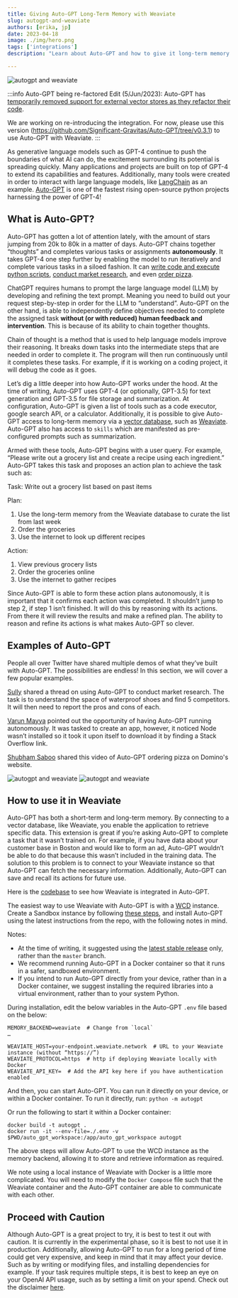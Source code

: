 ```yaml
---
title: Giving Auto-GPT Long-Term Memory with Weaviate
slug: autogpt-and-weaviate
authors: [erika, jp]
date: 2023-04-18
image: ./img/hero.png
tags: ['integrations']
description: "Learn about Auto-GPT and how to give it long-term memory with Weaviate!"

---
```


![autogpt and weaviate](./img/hero.png)

<!-- truncate -->

:::info Auto-GPT being re-factored
Edit (5/Jun/2023): Auto-GPT has [temporarily removed support for external vector stores as they refactor their code](https://github.com/Significant-Gravitas/Auto-GPT/blob/60ac0c4da15930d5e40af87fba6248ec37a951ee/BULLETIN.md?plain=1#L27).

We are working on re-introducing the integration. For now, please use this version (https://github.com/Significant-Gravitas/Auto-GPT/tree/v0.3.1) to use Auto-GPT with Weaviate.
:::

As generative language models such as GPT-4 continue to push the boundaries of what AI can do, the excitement surrounding its potential is spreading quickly. Many applications and projects are built on top of GPT-4 to extend its capabilities and features. Additionally, many tools were created in order to interact with large language models, like [LangChain](https://python.langchain.com/en/latest/) as an example. [Auto-GPT](https://github.com/Torantulino/Auto-GPT) is one of the fastest rising open-source python projects harnessing the power of GPT-4!

## What is Auto-GPT?
Auto-GPT has gotten a lot of attention lately, with the amount of stars jumping from 20k to 80k in a matter of days. Auto-GPT chains together “thoughts” and completes various tasks or assignments **autonomously**. It takes GPT-4 one step further by enabling the model to run iteratively and complete various tasks in a siloed fashion. It can [write code and execute python scripts](https://twitter.com/SigGravitas/status/1642181498278408193?ref_src=twsrc%5Etfw%7Ctwcamp%5Etweetembed%7Ctwterm%5E1642181498278408193%7Ctwgr%5Eaa2e51a2fc46f95cf982d6baa333a4ea14d1b264%7Ctwcon%5Es1_&ref_url=https%3A%2F%2Fcdn.embedly.com%2Fwidgets%2Fmedia.html%3Ftype%3Dtext2Fhtmlkey%3Da19fcc184b9711e1b4764040d3dc5c07schema%3Dtwitterurl%3Dhttps3A%2F%2Ftwitter.com%2FSigGravitas%2Fstatus%2F1642181498278408193image%3Dhttps3A%2F%2Fi.embed.ly%2F1%2Fimage3Furl3Dhttps253A252F252Fabs.twimg.com252Ferrors252Flogo46x38.png26key3Da19fcc184b9711e1b4764040d3dc5c07), [conduct market research](https://twitter.com/BoucherNicolas/status/1646250166834307072), and even [order pizza](https://twitter.com/Saboo_Shubham_/status/1646739277328314368).

ChatGPT requires humans to prompt the large language model (LLM) by developing and refining the text prompt. Meaning you need to build out your request step-by-step in order for the LLM to “understand”. Auto-GPT on the other hand, is able to independently define objectives needed to complete the assigned task **without (or with reduced) human feedback and intervention**. This is because of its ability to chain together thoughts.

Chain of thought is a method that is used to help language models improve their reasoning. It breaks down tasks into the intermediate steps that are needed in order to complete it. The program will then run continuously until it completes these tasks. For example, if it is working on a coding project, it will debug the code as it goes.

Let’s dig a little deeper into how Auto-GPT works under the hood. At the time of writing, Auto-GPT uses GPT-4 (or optionally, GPT-3.5) for text generation and GPT-3.5 for file storage and summarization. At configuration, Auto-GPT is given a list of tools such as a code executor, google search API, or a calculator. Additionally, it is possible to give Auto-GPT access to long-term memory via a [vector database](https://weaviate.io/blog/what-is-a-vector-database), such as [Weaviate](https://weaviate.io/). Auto-GPT also has access to `skills` which are manifested as pre-configured prompts such as summarization.

Armed with these tools, Auto-GPT begins with a user query. For example, “Please write out a grocery list and create a recipe using each ingredient.” Auto-GPT takes this task and proposes an action plan to achieve the task such as:

Task: Write out a grocery list based on past items

Plan:
1. Use the long-term memory from the Weaviate database to curate the list from last week
2. Order the groceries
3. Use the internet to look up different recipes

Action:
1. View previous grocery lists
2. Order the groceries online
3. Use the internet to gather recipes

Since Auto-GPT is able to form these action plans autonomously, it is important that it confirms each action was completed. It shouldn’t jump to step 2, if step 1 isn’t finished. It will do this by reasoning with its actions. From there it will review the results and make a refined plan. The ability to reason and refine its actions is what makes Auto-GPT so clever.

## Examples of Auto-GPT
People all over Twitter have shared multiple demos of what they’ve built with Auto-GPT. The possibilities are endless! In this section, we will cover a few popular examples.

[Sully](https://twitter.com/SullyOmarr/status/1645205292756418562) shared a thread on using Auto-GPT to conduct market research. The task is to understand the space of waterproof shoes and find 5 competitors. It will then need to report the pros and cons of each.

[Varun Mayya](https://twitter.com/VarunMayya/status/1643902198164717569) pointed out the opportunity of having Auto-GPT running autonomously. It was tasked to create an app, however, it noticed Node wasn’t installed so it took it upon itself to download it by finding a Stack Overflow link.

[Shubham Saboo](https://twitter.com/Saboo_Shubham_/status/1646739277328314368) shared this video of Auto-GPT ordering pizza on Domino's website.

![autogpt and weaviate](./img/Weaviate-auto-gpt-dark.png#gh-dark-mode-only)
![autogpt and weaviate](./img/Weaviate-auto-gpt-light.png#gh-light-mode-only)

## How to use it in Weaviate

Auto-GPT has both a short-term and long-term memory. By connecting to a vector database, like Weaviate, you enable the application to retrieve specific data. This extension is great if you’re asking Auto-GPT to complete a task that it wasn’t trained on. For example, if you have data about your customer base in Boston and would like to form an ad, Auto-GPT wouldn’t be able to do that because this wasn’t included in the training data. The solution to this problem is to connect to your Weaviate instance so that Auto-GPT can fetch the necessary information. Additionally, Auto-GPT can save and recall its actions for future use.

Here is the [codebase](https://github.com/Significant-Gravitas/Auto-GPT/blob/v0.3.1/autogpt/memory/weaviate.py) to see how Weaviate is integrated in Auto-GPT.

The easiest way to use Weaviate with Auto-GPT is with a [WCD](https://console.weaviate.cloud) instance. Create a Sandbox instance by following [these steps](https://docs.weaviate.io/wcs/quickstart#create-a-weaviate-cluster), and install Auto-GPT using the latest instructions from the repo, with the following notes in mind.

Notes:
- At the time of writing, it suggested using the [latest stable release](https://github.com/Significant-Gravitas/Auto-GPT/releases/latest) only, rather than the `master` branch.
- We recommend running Auto-GPT in a Docker container so that it runs in a safer, sandboxed environment.
- If you intend to run Auto-GPT directly from your device, rather than in a Docker container, we suggest installing the required libraries into a virtual environment, rather than to your system Python.

During installation, edit the below variables in the Auto-GPT `.env` file based on the below:

```
MEMORY_BACKEND=weaviate  # Change from `local`
…

WEAVIATE_HOST=your-endpoint.weaviate.network  # URL to your Weaviate instance (without “https://”)
WEAVIATE_PROTOCOL=https  # http if deploying Weaviate locally with Docker
WEAVIATE_API_KEY=  # Add the API key here if you have authentication enabled
```

And then, you can start Auto-GPT. You can run it directly on your device, or within a Docker container. To run it directly, run:
`python -m autogpt`

Or run the following to start it within a Docker container:

```
docker build -t autogpt .
docker run -it --env-file=./.env -v $PWD/auto_gpt_workspace:/app/auto_gpt_workspace autogpt
```

The above steps will allow Auto-GPT to use the WCD instance as the memory backend, allowing it to store and retrieve information as required.

We note using a local instance of Weaviate with Docker is a little more complicated. You will need to modify the `Docker Compose` file such that the Weaviate container and the Auto-GPT container are able to communicate with each other.

## Proceed with Caution

Although Auto-GPT is a great project to try, it is best to test it out with caution. It is currently in the experimental phase, so it is best to not use it in production. Additionally, allowing Auto-GPT to run for a long period of time could get very expensive, and keep in mind that it may affect your device. Such as by writing or modifying files, and installing dependencies for example. If your task requires multiple steps, it is best to keep an eye on your OpenAI API usage, such as by setting a limit on your spend. Check out the disclaimer [here](https://github.com/Significant-Gravitas/Auto-GPT#-disclaimer).



<WhatNext />
